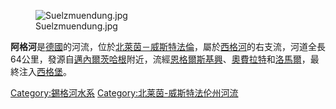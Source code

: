 [[Image:Suelzmuendung.jpg|right]]

{{Coord|50|48|2|N|7|10|27|E|display=title}}

'''阿格河'''是[[德國|德國]]的河流，位於[[北萊茵－威斯特法倫|北萊茵－威斯特法倫]]，屬於[[西格河|西格河]]的右支流，河道全長64公里，發源自[[邁內爾茨哈根|邁內爾茨哈根]]附近，流經[[恩格爾斯基興|恩格爾斯基興]]、[[奧費拉特|奧費拉特]]和[[洛馬爾|洛馬爾]]，最終注入[[西格堡|西格堡]]。

{{Authority control}}
{{Germany-geo-stub}}
[[Category:錫格河水系|Category:錫格河水系]]
[[Category:北莱茵-威斯特法伦州河流|Category:北莱茵-威斯特法伦州河流]]